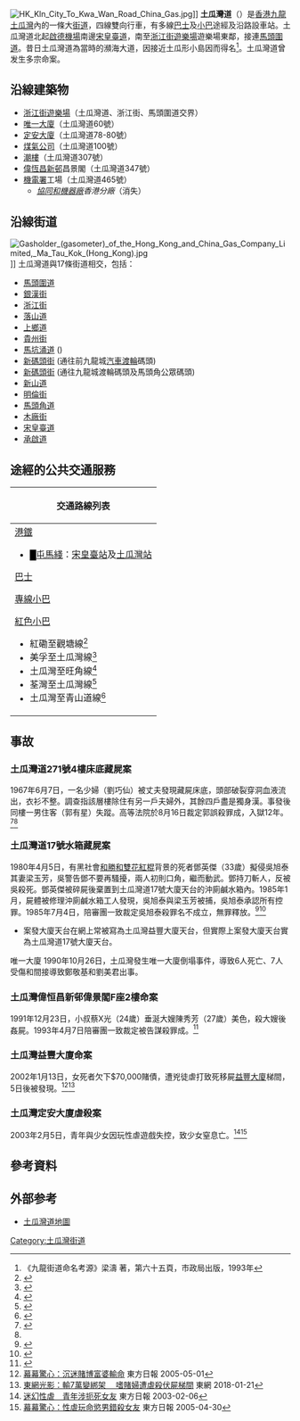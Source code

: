 {{Refimprove|time=2018-01-18T04:11:16+00:00}}
{{Infobox Hong Kong Road
|   中文街道名稱    = 土瓜灣道
|   英文街道名稱    = To Kwa Wan Road
|   圖片    =  Image:To Kwa Wan Road 201212.jpg
|   圖片說明    = 土瓜灣道
|   路段總長度    = 1.1
|   行車線數量    = 雙線雙程
|   所在地區    = [[九龍|九龍]][[九龍城區|九龍城區]]
|   起點    = [[土瓜灣|土瓜灣]][[馬頭圍道|馬頭圍道]]
|   終點    = [[馬頭角|馬頭角]][[宋皇臺道|宋皇臺道]]
|   道路命名日期    = 1926年2月12日
|   通車日期    = 
}}
[[File:HK_Kln_City_To_Kwa_Wan_Road_China_Gas.jpg|thumb]]]]
'''土瓜灣道'''（{{lang-en|'''To Kwa Wan Road'''}}）是[[香港|香港]][[九龍|九龍]][[土瓜灣|土瓜灣]]內的一條大[[街道|街道]]，四線雙向行車，有多線[[巴士|巴士]]及[[小巴|小巴]]途經及沿路設車站。土瓜灣道北起[[啟德機場|啟德機場]]南邊[[宋皇臺道|宋皇臺道]]，南至[[浙江街遊樂場|浙江街遊樂場]]遊樂場東鄰，接連[[馬頭圍道|馬頭圍道]]。昔日土瓜灣道為當時的瀕海大道，因接近土瓜形小島因而得名<ref>《九龍街道命名考源》梁濤 著，第六十五頁，市政局出版，1993年</ref>。土瓜灣道曾发生多宗命案。

==沿線建築物==
* [[浙江街遊樂場|浙江街遊樂場]]（土瓜灣道、浙江街、馬頭圍道交界）
* [[唯一大廈|唯一大廈]]（土瓜灣道60號）
* [[定安大廈|定安大廈]]（土瓜灣道78-80號）
* [[香港中華煤氣|煤氣公司]]（土瓜灣道100號）
* [[潮樓|潮樓]]（土瓜灣道307號）
* [[偉恒昌新邨|偉恆昌新邨]]昌景閣（土瓜灣道347號）
* [[機電工程署|機電署]]工場（土瓜灣道465號）
** ''[[协同和机器厂|協同和機器廠]]香港分廠''（消失）

==沿線街道==
[[File:Gasholder_(gasometer)_of_the_Hong_Kong_and_China_Gas_Company_Limited,_Ma_Tau_Kok_(Hong_Kong).jpg|thumb]]]]
土瓜灣道與17條街道相交，包括：
* [[馬頭圍道|馬頭圍道]]
* [[銀漢街|銀漢街]]
* [[浙江街|浙江街]]
* [[落山道|落山道]]
* [[上鄉道|上鄉道]]
* [[貴州街|貴州街]]
* [[馬坑涌道|馬坑涌道]] ({{lang-en|Ma Hang Chung Road}})
* [[新碼頭街|新碼頭街]] (通往前九龍城[[滾裝船|汽車渡輪]]碼頭)
* [[新碼頭街|新碼頭街]] (通往九龍城渡輪碼頭及馬頭角公眾碼頭)
* [[新山道|新山道]]
* [[明倫街|明倫街]]
* [[馬頭角道|馬頭角道]]
* [[木廠街|木廠街]]
* [[宋王臺|宋皇臺道]]
* [[承啟道|承啟道]]

==途經的公共交通服務==
{| class="mw-collapsible mw-collapsed wikitable" style="background:white; margin: 0 auto; width: auto;"  
! 交通路線列表
|-
|
;[[港鐵|港鐵]]
*<font color="{{屯馬綫色彩}}">█</font>[[屯馬綫|屯馬綫]]：[[宋皇臺站|宋皇臺站]]及[[土瓜灣站|土瓜灣站]]
;[[香港巴士|巴士]]
{{九龍新界巴士簡單列表|2E|3B|5C|5D|6C|6F|11B|11K|11X|12A|15|15X|21|22M|28|41|45|61X|75X|85|85A|85B|85S|85X|297|297P|796X}}
{{過海隧道巴士簡單列表|106|106A|106P|115|608|608P}}
{{大嶼山巴士簡單列表|A23|E23|E23A|N23}}
;[[香港小巴|專線小巴]]
{{九龍專線小巴簡單列表|2|2A|2M|13|26|28M|28MS|49}}
{{新界專線小巴簡單列表|105|105S}}
;[[紅色小巴|紅色小巴]]
*紅磡至觀塘線<ref>{{Cite web |url=http://www.16seats.net/chi/rmb/r_k15.html |title=紅磡差館里　＞　牛頭角及觀塘 |accessdate=2016-10-21 |archive-date=2016-09-27 |archive-url=https://web.archive.org/web/20160927232932/http://www.16seats.net/chi/rmb/r_k15.html |dead-url=no }}</ref>
*美孚至土瓜灣線<ref>{{Cite web |url=http://www.16seats.net/chi/rmb/r_k66.html |title=土瓜灣欣榮花園　—　美孚 |accessdate=2016-10-21 |archive-date=2017-01-08 |archive-url=https://web.archive.org/web/20170108140100/http://www.16seats.net/chi/rmb/r_k66.html |dead-url=no }}</ref>
*土瓜灣至旺角線<ref>{{Cite web |url=http://www.16seats.net/chi/rmb/r_k51.html |title=土瓜灣欣榮花園　—　旺角先達廣場 |accessdate=2016-10-21 |archive-date=2017-01-05 |archive-url=https://web.archive.org/web/20170105093156/http://www.16seats.net/chi/rmb/r_k51.html |dead-url=no }}</ref>
*荃灣至土瓜灣線<ref>{{Cite web |url=http://www.16seats.net/chi/rmb/r_kn30.html |title=荃灣川龍街　—　土瓜灣欣榮花園 |access-date=2016-10-21 |archive-url=https://web.archive.org/web/20161026152841/http://www.16seats.net/chi/rmb/r_kn30.html |archive-date=2016-10-26 |dead-url=yes }}</ref>
*土瓜灣至青山道線<ref>{{Cite web |url=http://www.16seats.net/chi/rmb/r_k61.html |title=土瓜灣及紅磡　—　青山道 |accessdate=2016-10-21 |archive-date=2017-01-19 |archive-url=https://web.archive.org/web/20170119092317/http://www.16seats.net/chi/rmb/r_k61.html |dead-url=no }}</ref>
|}

==事故==
===土瓜灣道271號4樓床底藏屍案===
1967年6月7日，一名少婦（劉巧仙）被丈夫發現藏屍床底，頭部破裂穿洞血液流出，衣衫不整。調查指該層樓除住有另一戶夫婦外，其餘四戶盡是獨身漢。事發後同樓一男住客（郭有星）失蹤。高等法院於8月16日裁定郭誤殺罪成，入獄12年。<ref name="華僑日報670607">{{cite web |url=https://www.facebook.com/927050037415101/photos/a.933867570066681/971708572949247/ |title=土瓜灣道床底藏屍案 少婦慘死床底 疑遭暴徒姦殺 |publisher=華僑日報 |date=1967-06-09 |access-date=2019-10-09 |archive-url=https://web.archive.org/web/20191109213224/https://www.facebook.com/927050037415101/photos/a.933867570066681/971708572949247/ |archive-date=2019-11-09 |dead-url=no }}</ref><ref name="華僑日報670607"/>

===土瓜灣道17號水箱藏屍案===
1980年4月5日，有黑社會[[和勝和|和勝和]][[雙花紅棍|雙花紅棍]]背景的死者鄧英傑（33歲）擬侵吳旭泰其妻梁玉芳，吳警告鄧不要再騷擾，兩人初則口角，繼而動武。鄧持刀斬人，反被吳殺死。鄧英傑被碎屍後棄置到土瓜灣道17號大廈天台的沖廁鹹水箱內。1985年1月，屍體被修理沖廁鹹水箱工人發現，吳旭泰與梁玉芳被捕，吳旭泰承認所有控罪。1985年7月4日，陪審團一致裁定吳旭泰殺罪名不成立，無罪釋放。<ref>{{cite news |title=土瓜灣揭發天台藏屍案 大廈天台水箱 英泥暗埋人骨 骨骼已變色相信埋藏時日不短 |date=1985-01-14 |work=華僑日報 |page=4 |url= }}</ref><ref>{{cite news |title=【全港首宗石棺藏屍】為嬌妻殺人無罪 埋屍大廈水箱五年冇人知 |date=2018-05-17 |work=yahoo!新聞 |page= |url=https://hk.news.yahoo.com/%E5%85%A8%E6%B8%AF%E9%A6%96%E5%AE%97%E7%9F%B3%E6%A3%BA%E8%97%8F%E5%B1%8D-%E7%82%BA%E5%AC%8C%E5%A6%BB%E6%AE%BA%E4%BA%BA%E7%84%A1%E7%BD%AA-%E5%9F%8B%E5%B1%8D%E5%A4%A7%E5%BB%88%E6%B0%B4%E7%AE%B1%E4%BA%94%E5%B9%B4%E5%86%87%E4%BA%BA%E7%9F%A5-103929497.html |accessdate=2020-01-05 |archive-date=2020-08-10 |archive-url=https://web.archive.org/web/20200810060324/https://hk.news.yahoo.com/%E5%85%A8%E6%B8%AF%E9%A6%96%E5%AE%97%E7%9F%B3%E6%A3%BA%E8%97%8F%E5%B1%8D-%E7%82%BA%E5%AC%8C%E5%A6%BB%E6%AE%BA%E4%BA%BA%E7%84%A1%E7%BD%AA-%E5%9F%8B%E5%B1%8D%E5%A4%A7%E5%BB%88%E6%B0%B4%E7%AE%B1%E4%BA%94%E5%B9%B4%E5%86%87%E4%BA%BA%E7%9F%A5-103929497.html |dead-url=no }}</ref>
* 案發大廈天台在網上常被寫為土瓜灣益豐大廈天台，但實際上案發大廈天台實為土瓜灣道17號大廈天台。
唯一大廈
1990年10月26日，土瓜灣發生唯一大廈倒塌事件，導致6人死亡、7人受傷和間接導致鄭敬基和劉美君出事。

===土瓜灣偉恒昌新邨偉景閣F座2樓命案===
1991年12月23日，小叔蔡X光（24歲）垂涎大嫂陳秀芳（27歲）美色，殺大嫂後姦屍。1993年4月7日陪審團一致裁定被告謀殺罪成。<ref>{{cite news |title=有人直認不諱看中大嫂早存不軌企圖 少婦拒姦被殺案 迅偵破小叔垂涎美色竟施毒手 |date=1991-12-25 |work=華僑日報 |page=4 |url= }}</ref>

===土瓜灣益豐大廈命案===
2002年1月13日，女死者欠下$70,000賭債，遭兇徒虐打致死移屍[[益豐大廈|益豐大廈]]梯間，5日後被發現。<ref>[http://orientaldaily.on.cc/archive/20050514/new/new_a40cnt.html 幕幕驚心：沉迷賭博富婆輸命] {{Wayback|url=http://orientaldaily.on.cc/archive/20050514/new/new_a40cnt.html |date=20180326142405 }} 東方日報 2005-05-01</ref><ref>[http://hk.on.cc/fea/pastcase/content.html?id=bkn-20180121060033714-0121_00822_001 東網光影：輸7萬變綁架 　嗜賭婦遭虐殺伏屍梯間] {{Wayback|url=http://hk.on.cc/fea/pastcase/content.html?id=bkn-20180121060033714-0121_00822_001 |date=20180401144746 }} 東網 2018-01-21</ref>

===土瓜灣定安大廈虐殺案===
2003年2月5日，青年與少女因玩性虐遊戲失控，致少女窒息亡。<ref>[http://orientaldaily.on.cc/archive/20030206/new/new_a00cnt.html 迷幻性虐　青年涉扼死女友] {{Wayback|url=http://orientaldaily.on.cc/archive/20030206/new/new_a00cnt.html |date=20180326202458 }}東方日報 2003-02-06</ref><ref>[http://orientaldaily.on.cc/archive/20050430/new/new_a40cnt.html 幕幕驚心：性虐玩命慾男錯殺女友] {{Wayback|url=http://orientaldaily.on.cc/archive/20050430/new/new_a40cnt.html |date=20180328164814 }} 東方日報 2005-04-30</ref>

==參考資料==
<references />

==外部参考==
* [http://www.centamap.com/gc/centamaplocation.aspx?x=837721&y=819871&sx=837721.08&sy=819871.21&z=5 土瓜灣道地圖] {{Wayback|url=http://www.centamap.com/gc/centamaplocation.aspx?x=837721&y=819871&sx=837721.08&sy=819871.21&z=5 |date=20070929105617 }}


[[Category:土瓜灣街道|Category:土瓜灣街道]]